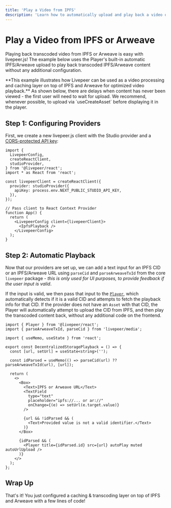 ```yaml
---
title: 'Play a Video from IPFS'
description: 'Learn how to automatically upload and play back a video on IPFS and Arweave with livepeer.js'
---
```



# Play a Video from IPFS or Arweave

Playing back transcoded video from IPFS or Arweave is easy with livepeer.js! The example below uses the Player's built-in automatic IPFS/Arweave upload to
play back transcoded IPFS/Arweave content without any additional configuration.

<Callout type="warning" emoji="⚠️">
  **This example illustrates how Livepeer can be used as a video processing and
  caching layer on top of IPFS and Arweave for optimized video playback.** As
  shown below, there are delays when content has never been viewed - the first
  user will need to wait for upload. We recommend, whenever possible, to upload
  via `useCreateAsset` before displaying it in the player.
</Callout>

<DecentralizedStoragePlayback />

## Step 1: Configuring Providers

First, we create a new livepeer.js client with the Studio provider and a [CORS-protected API key](/react/providers/studio#apikey):

```tsx
import {
  LivepeerConfig,
  createReactClient,
  studioProvider,
} from '@livepeer/react';
import * as React from 'react';

const livepeerClient = createReactClient({
  provider: studioProvider({
    apiKey: process.env.NEXT_PUBLIC_STUDIO_API_KEY,
  }),
});

// Pass client to React Context Provider
function App() {
  return (
    <LivepeerConfig client={livepeerClient}>
      <IpfsPlayback />
    </LivepeerConfig>
  );
}
```

## Step 2: Automatic Playback

Now that our providers are set up, we can add a text input for an IPFS CID or an IPFS/Arweave URL using `parseCid` and `parseArweaveTxId`
from the core `livepeer` package - _this is only
used for UI purposes, to provide feedback if the user input is valid_.

If the input is valid, we then pass that input to the [`Player`](/react/Player), which automatically detects if it is a valid CID and attempts
to fetch the playback info for that CID. If the provider does not have an `Asset` with that CID, the Player will automatically attempt
to upload the CID from IPFS, and then play the transcoded content back, without any additional code on the frontend.

```tsx
import { Player } from '@livepeer/react';
import { parseArweaveTxId, parseCid } from 'livepeer/media';

import { useMemo, useState } from 'react';

export const DecentralizedStoragePlayback = () => {
  const [url, setUrl] = useState<string>('');

  const idParsed = useMemo(() => parseCid(url) ?? parseArweaveTxId(url), [url]);

  return (
    <>
      <Box>
        <Text>IPFS or Arweave URL</Text>
        <TextField
          type="text"
          placeholder="ipfs://... or ar://"
          onChange={(e) => setUrl(e.target.value)}
        />

        {url && !idParsed && (
          <Text>Provided value is not a valid identifier.</Text>
        )}
      </Box>

      {idParsed && (
        <Player title={idParsed.id} src={url} autoPlay muted autoUrlUpload />
      )}
    </>
  );
};
```

## Wrap Up

That's it! You just configured a caching & transcoding layer on top of IPFS and Arweave with a few lines of code!
